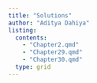 ```yaml
---
title: "Solutions"
author: "Aditya Dahiya"
listing:
  contents:
    - "Chapter2.qmd"
    - "Chapter29.qmd"
    - "Chapter30.qmd"
  type: grid
---
```

